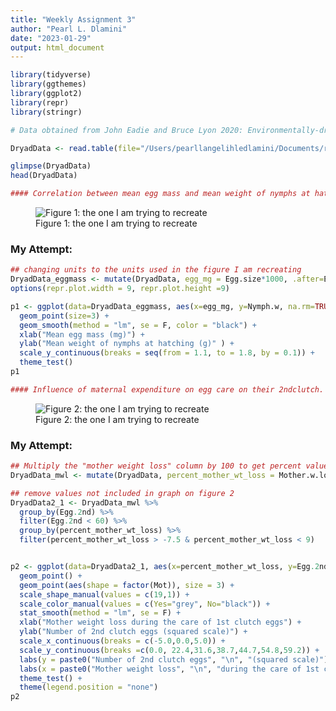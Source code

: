```yaml
---
title: "Weekly Assignment 3"
author: "Pearl L. Dlamini"
date: "2023-01-29"
output: html_document
---
```


```r
library(tidyverse)
library(ggthemes)
library(ggplot2)
library(repr)
library(stringr)

# Data obtained from John Eadie and Bruce Lyon 2020: Environmentally-driven escalation of host egg-rejection decimates success of an avian brood parasite

DryadData <- read.table(file="/Users/pearllangelihledlamini/Documents/reproducible_biology/BIOL1007A/DATA/Data_set_dryad_2.csv",header = TRUE, sep=",", stringsAsFactors = TRUE)

glimpse(DryadData)
head(DryadData)

#### Correlation between mean egg mass and mean weight of nymphs at hatching.

```
![Figure 1: the one I am trying to recreate](/Users/pearllangelihledlamini/Documents/reproducible_biology/BIOL1007A/data_pic_1.webp)

### My Attempt:

```r


## changing units to the units used in the figure I am recreating
DryadData_eggmass <- mutate(DryadData, egg_mg = Egg.size*1000, .after=Egg.size)
options(repr.plot.width = 9, repr.plot.height =9)

p1 <- ggplot(data=DryadData_eggmass, aes(x=egg_mg, y=Nymph.w, na.rm=TRUE)) +
  geom_point(size=3) +
  geom_smooth(method = "lm", se = F, color = "black") +
  xlab("Mean egg mass (mg)") +
  ylab("Mean weight of nymphs at hatching (g)" ) +
  scale_y_continuous(breaks = seq(from = 1.1, to = 1.8, by = 0.1)) + 
  theme_test()
p1

```

```r
#### Influence of maternal expenditure on egg care on their 2ndclutch.
```



![Figure 2: the one I am trying to recreate](/Users/pearllangelihledlamini/Documents/reproducible_biology/BIOL1007A/data_pic.webp)

### My Attempt:

```r

## Multiply the "mother weight loss" column by 100 to get percent values
DryadData_mwl <- mutate(DryadData, percent_mother_wt_loss = Mother.w.loss*100, .after=Mother.w.loss)

## remove values not included in graph on figure 2
DryadData2_1 <- DryadData_mwl %>%
  group_by(Egg.2nd) %>%
  filter(Egg.2nd < 60) %>%
  group_by(percent_mother_wt_loss) %>%
  filter(percent_mother_wt_loss > -7.5 & percent_mother_wt_loss < 9)


p2 <- ggplot(data=DryadData2_1, aes(x=percent_mother_wt_loss, y=Egg.2nd, color=factor(Mot), na.rm = T)) +
  geom_point() +
  geom_point(aes(shape = factor(Mot)), size = 3) +
  scale_shape_manual(values = c(19,1)) +
  scale_color_manual(values = c(Yes="grey", No="black")) +
  stat_smooth(method = "lm", se = F) +
  xlab("Mother weight loss during the care of 1st clutch eggs") +
  ylab("Number of 2nd clutch eggs (squared scale)") +
  scale_x_continuous(breaks = c(-5.0,0.0,5.0)) +
  scale_y_continuous(breaks =c(0.0, 22.4,31.6,38.7,44.7,54.8,59.2)) +
  labs(y = paste0("Number of 2nd clutch eggs", "\n", "(squared scale)")) +
  labs(x = paste0("Mother weight loss", "\n", "during the care of 1st clutch eggs")) +
  theme_test() + 
  theme(legend.position = "none")
p2
```

